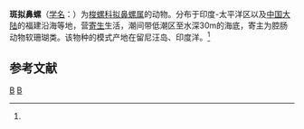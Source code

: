{{Speciesbox
| taxon = Pseudosimnia punctata
| binomial_authority = (Duclos, 1831)<ref name='id10731'>{{cite web| url =http://www.bioinfo.cn/db05/BjdwSpecies.php?action=view&id=10731| title =斑拟鼻螺| work =《中国动物物种编目数据库》| publisher =中国科学院微生物研究所| author =中国科学院动物研究所| accessdate =2009-04-28| deadurl =yes| archiveurl =https://web.archive.org/web/20160305041541/http://www.bioinfo.cn/db05/BjdwSpecies.php?action=view&id=10731| archivedate =2016-03-05}}</ref>
}}

'''斑拟鼻螺'''（[[学名|学名]]：{{lang|la|''Pseudosimnia punctata''}}）为[[梭螺科|梭螺科]][[拟鼻螺属|拟鼻螺属]]的动物。分布于印度-太平洋区以及[[中国大陆|中国大陆]]的福建沿海等地，营[[寄生|寄生]]生活，潮间带低潮区至水深30m的海底，寄主为腔肠动物软珊瑚类。该物种的模式产地在留尼汪岛、印度洋。<ref name='id10731'/>

== 参考文献 ==
{{reflist}}

{{软体动物小作品}}

{{Taxonbar}}
[[Category:1831年描述的动物|B]]
[[Category:拟鼻螺属|B]]